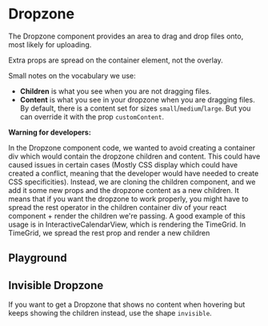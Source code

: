 

# Dropzone

The Dropzone component provides an area to drag and drop files onto, most likely for uploading.

Extra props are spread on the container element, not the overlay.

Small notes on the vocabulary we use:

-   **Children** is what you see when you are not dragging files.
-   **Content** is what you see in your dropzone when you are dragging files. By default, there is a content set for sizes `small`/`medium`/`large`. But you can override it with the prop `customContent`.

**Warning for developers:**

In the Dropzone component code, we wanted to avoid creating a container div which would contain the dropzone children and content. This could have caused issues in certain cases (Mostly CSS display which could have created a conflict, meaning that the developer would have needed to create CSS specificities). Instead, we are cloning the children component, and we add it some new props and the dropzone content as a new children. It means that if you want the dropzone to work properly, you might have to spread the rest operator in the children container div of your react component + render the children we're passing. A good example of this usage is in InteractiveCalendarView, which is rendering the TimeGrid. In TimeGrid, we spread the rest prop and render a new children

## Playground

<Canvas>
    <Story id="components-dropzone--custom" />
</Canvas>

## Invisible Dropzone

If you want to get a Dropzone that shows no content when hovering but keeps showing the children instead, use the shape `invisible`.

<Canvas>
    <Story id="components-dropzone--invisible" />
</Canvas>

<ArgsTable story={PRIMARY_STORY} />
